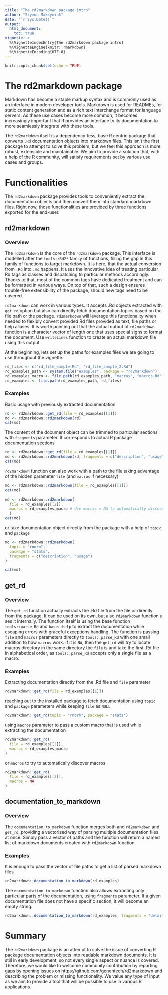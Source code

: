 ```yaml
---
title: "The rd2markdown package intro"
author: "Szymon Maksymiuk"
date: "`r Sys.Date()`"
output: 
  html_document:
    toc: true
vignette: >
  %\VignetteIndexEntry{The rd2markdown package intro}
  %\VignetteEngine{knitr::rmarkdown}
  %\VignetteEncoding{UTF-8}
---
```


```r
knitr::opts_chunk$set(echo = TRUE)
```

# The rd2markdown package

Markdown has become a staple markup syntax and is commonly used as an interface
in modern developer tools. Markdown is used for READMEs, for static content
generation and as a rich text interchange format for language servers. As these
use cases become more common, it becomes increasingly important that R provides
an interface to its documentation to more seamlessly integrate with these tools.

The `rd2markdown` itself is a dependency-less, base R centric package that
converts `.Rd` documentation objects into markdown files. This isn't the first
package to attempt to solve this problem, but we feel this approach is more
robust, extensible and maintainable. We aim to provide a solution that, with a
help of the R community, will satisfy requirements set by various use cases and
groups.

# Functionalities

The `rd2markdown` package provides tools to conveniently extract the
documentation objects and then convert them into standard markdown files. Right
now, those functionalities are provided by three functions exported for the
end-user. 

## rd2markdown

### Overview

The `rd2markdown` is the core of the `rd2markdown` package. This interface is
modelled after the `tools::Rd2*` family of functions, filling the gap in this
family of functions to target markdown. It is here, that the actual conversion
from `.Rd` into `.md` happens. It uses the innovative idea of treating
particular Rd tags as classes and dispatching to particular methods accordingly.
Thanks to that, most of the common tags have dedicated treatment and can be
formatted in various ways. On top of that, such a design ensures trouble-free
extensibility of the package, should new tags need to be covered. 

`rd2markdown` can work in various types. It accepts .Rd objects extracted with
`get_rd` option but also can directly fetch documentation topics based on the
file path or the package. `rd2markdown` will leverage this functionality when
needed to flexibly convert provided Rd files provided as text, file paths or
help aliases. It is worth pointing out that the actual output of `rd2markdown`
function is a character vector of length one that uses special signs to format
the document. Use `writeLines` function to create an actual markdown file using
this output.

At the beginning, lets set up the paths for examples files we are going to use
throughout the vignette.

```r
rd_files <- c("rd_file_sample.Rd", "rd_file_sample_2.Rd")
rd_examples_path <- system.file("examples", package = "rd2markdown")
rd_examples_macro <- file.path(rd_examples_path, "macros", "macros.Rd")
rd_examples <- file.path(rd_examples_path, rd_files)
```

### Examples

Basic usage with previously extracted documentation

```r
rd <- rd2markdown::get_rd(file = rd_examples[[1]])
md <- rd2markdown::rd2markdown(rd)
cat(md)
```

The content of the document object can be trimmed to particular sections with
`fragments` parameter. It corresponds to actual R package documentation sections

```r
rd <- rd2markdown::get_rd(file = rd_examples[[1]])
md <- rd2markdown::rd2markdown(rd, fragments = c("description", "usage"))
cat(md)
```

`rd2markdown` function can also work with a path to the file taking advantage of
the hidden parameter `file` (and `macros` if necessary)

```r
md <- rd2markdown::rd2markdown(file = rd_examples[[1]])
cat(md)
```

```r
md <- rd2markdown::rd2markdown(
  file = rd_examples[[2]],
  macros = rd_examples_macro # Use macros = NA to automatically discover macros
  )  
cat(md)
```

or take documentation object directly from the package with a help of `topic`
and `package`

```r
md <- rd2markdown::rd2markdown(
  topic = "rnorm",
  package = "stats",
  fragments = c("description", "usage")
)

cat(md)
```

## get_rd

### Overview

The `get_rd` function actually extracts the .Rd file from the file or directly 
from the package. It can be used on its own, but also `rd2markdown` function u
ses it internally. The function itself is using the base function 
`tools::parse_Rd` and `base::help` to extract the documentation while escaping 
errors with graceful exceptions handling. The function is passing `file` 
and `macros` parameters directly to `tools::parse_Rd` with one small addition 
to how `macros` work. If it is `NA`, then the `get_rd` will try to locate 
macros directory in the same directory the `file` is and take the first 
.Rd file in alphabetical order, as `tools::parse_Rd` accepts only a single file 
as a macro.

### Examples

Extracting documentation directly from the .Rd file and `file` parameter

```r
rd2markdown::get_rd(file = rd_examples[[1]])
```

reaching out to the installed package to fetch documentation using `topic` and
`package` parameters while keeping `file` as `NULL`

```r
rd2markdown::get_rd(topic = "rnorm", package = "stats")
```

using `macros` parameter to pass a custom macro that is used while extracting
the documentation

```r
rd2markdown::get_rd(
  file = rd_examples[[2]],
  macros = rd_examples_macro
)
```

or `macros` to try to automatically discover macros 

```r
rd2markdown::get_rd(
  file = rd_examples[[2]],
  macros = NA
)
```

## documentation_to_markdown

### Overview

The `documentation_to_markdown` function merges both and `rd2markdown` and
`get_rd`, providing a vectorized way of parsing multiple documentation files at
once. Simply pass a vector of paths and the function will return a named list of
markdown documents created with `rd2markdown` function.

### Examples

It is enough to pass the vector of file paths to get a list of parsed markdown
files

```r
rd2markdown::documentation_to_markdown(rd_examples)
```

The `documentation_to_markdown` function also allows extracting only particular
parts of the documentation, using `fragments` parameter. If a given
documentation file does not have a specific section, it will become an empty
string.

```r
rd2markdown::documentation_to_markdown(rd_examples, fragments = "details")
```

# Summary

The `rd2markdown` package is an attempt to solve the issue of converting R
package documentation objects into readable markdown documents. It is still in
early development, so not every single aspect or nuance is covered.  Therefore,
we would like to welcome community contribution by reporting gaps by opening
issues on https://github.com/genentech/rd2markdown and describing the problem or
missing functionality. We value any type of input as we aim to provide a tool
that will be possible to use in various R applications.

